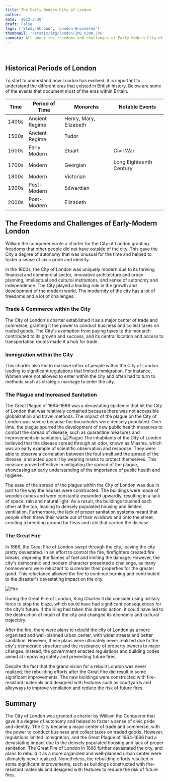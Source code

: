```yaml
---
title: The Early Modern City of London
author:
date: '2023-3-30'
draft: False
tags: ['Study-Abroad', 'London-Uncovered']
thumbnail: '/static/img/london/IMG_0300.JPG'
summary: All about the freedoms and challenges of Early Modern City of London.
---
```


<br />
<TOCInline toc={props.toc} exclude="Table of Contents" asDisclosure toHeading={5} />

## Historical Periods of London

To start to understand how London has evolved, it is important to understand the different eras that existed in British history. Below are some of the events that document most of the eras within Britain.

| Time  | Period of Time | Monarchs               | Notable Events          |
| ----- | -------------- | ---------------------- | ----------------------- |
| 1400s | Ancient Regime | Henry, Mary, Elizabeth |                         |
| 1500s | Ancient Regime | Tudor                  |                         |
| 1600s | Early Modern   | Stuart                 | Civil War               |
| 1700s | Modern         | Georgian               | Long Eighteenth Century |
| 1800s | Modern         | Victorian              |                         |
| 1900s | Post-Modern    | Edwardian              |                         |
| 2000s | Post-Modern    | Elizabeth              |                         |

## The Freedoms and Challenges of Early-Modern London

William the conquerer wrote a charter for the City of London granting freedoms that other people did not have outside of the city. This gave the City a degree of autonomy that was unusual for the time and helped to foster a sense of civic pride and identity.

In the 1600s, the City of London was uniquely modern due to its thriving financial and commercial sector, innovative architecture and urban planning, intellectual and cultural institutions, and sense of autonomy and independence. The City played a leading role in the growth and development of the modern world. The modernity of the city has a lot of freedoms and a lot of challenges.

### Trade & Commerce within the City

The City of London's charter established it as a major center of trade and commerce, granting it the power to conduct business and collect taxes on traded goods. The City's exemption from paying taxes to the monarch contributed to its growth and success, and its central location and access to transportation routes made it a hub for trade.

### Immigration within the City

This charter also led to massive influx of people within the City of London leading to significant regulations that limited immigration. For instance, Women were not allowed to enter within the city and often had to turn to methods such as strategic marriage to enter the city.

### The Plague and Increased Sanitation

The Great Plague of 1664-1666 was a devastating epidemic that hit the City of London that was relatively contained because there was not accessible globalization and travel methods. The impact of the plague on the City of London was severe because the households were densely populated. Over time, the plague spurred the development of new public health measures to combat the spread of disease, such as quarantine measures and improvements in sanitation.
![Plague](https://phi.history.ucla.edu/wp-content/uploads/sites/9/2020/10/Chevalier_Roze_a%CC%80_la_Tourette_-_1720-1030x671.png)
The inhabitants of the City of London believed that the disease spread through an odor, known as Miasma, which was an early example of scientific observation and response. They were able to observe a correlation between the foul smell and the spread of the disease, and acted upon it by wearing masks to protect themselves. This measure proved effective in mitigating the spread of the plague, showcasing an early understanding of the importance of public health and hygiene.

The ease of the spread of the plague within the City of London was due in part to the way the houses were constructed. The buildings were made of wooden cubes and were constantly expanded upwardly, resulting in a lack of space, rain and natural light. As a result, the buildings touched each other at the top, leading to densely populated housing and limited ventilation. Furthermore, the lack of proper sanitation systems meant that people often threw their waste out of their windows and onto the street, creating a breeding ground for fleas and rats that carried the disease.

### The Great Fire

In 1666, the Great Fire of London swept through the city, leaving the city pretty devastated. In an effort to control the fire, firefighters created fire breaks, depriving the flames of fuel and limiting the damage. However, the city's democratic and modern character presented a challenge, as many homeowners were reluctant to surrender their properties for the greater good. This reluctance allowed the fire to continue burning and contributed to the disaster's devastating impact on the city.

![Fire](https://www.historic-uk.com/wp-content/uploads/2021/05/london-after-fire-scaled.jpg)

During the Great Fire of London, King Charles II did consider using military force to stop the blaze, which could have had significant consequences for the city's future. If the King had taken this drastic action, it could have led to the destruction of much of the city and changed its economic and cultural trajectory.

After the fire, there were plans to rebuild the city of London as a more organized and well-planned urban center, with wider streets and better sanitation. However, these plans were ultimately never realized due to the city's democratic structure and the resistance of property owners to major changes. Instead, the government enacted regulations and building codes aimed at improving safety and preventing future fires.

Despite the fact that the grand vision for a rebuilt London was never realized, the rebuilding efforts after the Great Fire did result in some significant improvements. The new buildings were constructed with fire-resistant materials and designed with features such as courtyards and alleyways to improve ventilation and reduce the risk of future fires.

## Summary

The City of London was granted a charter by William the Conquerer that gave it a degree of autonomy and helped to foster a sense of civic pride and identity. The City became a major center of trade and commerce, with the power to conduct business and collect taxes on traded goods. However, regulations limited immigration, and the Great Plague of 1664-1666 had a devastating impact due to the densely populated housing and lack of proper sanitation. The Great Fire of London in 1666 further devastated the city, and plans to rebuild it as a more organized and well-planned urban center were ultimately never realized. Nonetheless, the rebuilding efforts resulted in some significant improvements, such as buildings constructed with fire-resistant materials and designed with features to reduce the risk of future fires.
